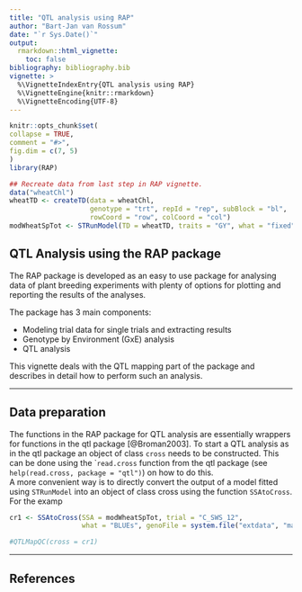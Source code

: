 ```yaml
---
title: "QTL analysis using RAP"
author: "Bart-Jan van Rossum"
date: "`r Sys.Date()`"
output: 
  rmarkdown::html_vignette:
    toc: false
bibliography: bibliography.bib
vignette: >
  %\VignetteIndexEntry{QTL analysis using RAP}
  %\VignetteEngine{knitr::rmarkdown}
  %\VignetteEncoding{UTF-8}
---
```

  
```r
knitr::opts_chunk$set(
collapse = TRUE,
comment = "#>",
fig.dim = c(7, 5)
)
library(RAP)
```

```r
## Recreate data from last step in RAP vignette.
data("wheatChl")
wheatTD <- createTD(data = wheatChl, 
                    genotype = "trt", repId = "rep", subBlock = "bl", 
                    rowCoord = "row", colCoord = "col")
modWheatSpTot <- STRunModel(TD = wheatTD, traits = "GY", what = "fixed", design = "res.rowcol")
```

## QTL Analysis using the RAP package

The RAP package is developed as an easy to use package for analysing data of 
plant breeding experiments with plenty of options for plotting and reporting 
the results of the analyses.  

The package has 3 main components:

* Modeling trial data for single trials and extracting results
* Genotype by Environment (GxE) analysis
* QTL analysis

This vignette deals with the QTL mapping part of the package and describes in 
detail how to perform such an analysis.

---

## Data preparation

The functions in the RAP package for QTL analysis are essentially wrappers for functions in the qtl package [@Broman2003]. To start a QTL analysis as in the qtl package an object of class ```cross``` needs to be constructed. This can be done using the ````read.cross``` function from the qtl package (see ```help(read.cross, package = "qtl")```) on how to do this.  
A more convenient way is to directly convert the output of a model fitted using ```STRunModel``` into an object of class cross using the function ```SSAtoCross```. For the examp

```r
cr1 <- SSAtoCross(SSA = modWheatSpTot, trial = "C_SWS_12",  
                  what = "BLUEs", genoFile = system.file("extdata", "markersWheatChl.csv", package = "RAP"), na.strings = c("N", "H"))
```
```r
#QTLMapQC(cross = cr1)
```


----

## References
